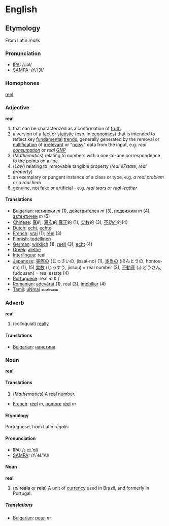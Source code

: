 = English =
==Etymology==
From Latin ''realis''

===Pronunciation===
*[[IPA]]: /ɻiəl/
*[[SAMPA]]: /r\`i3l/

===Homophones===
[[reel]]

=== Adjective ===
'''real'''

# that can be characterized as a confirmation of [[truth]]
# a version of a [[fact]] or [[statistic]] (esp. in [[economics]]) that is intended to reflect key [[fundamental]] [[trends]], generally generated by the removal or [[nullification]] of [[irrelevant]] or "[[noisy]]" data from the input, e.g. <em>real [[consumption]]</em> or <em>real [[GNP]]</em>
# (''Mathematics'') relating to numbers with a one-to-one correspondence to the points on a line
# (''Law'') relating to immovable tangible property (''real e7state'', ''real property'')
# an exemplary or pungent instance of a class or type, e.g. <em>a real problem</em> or <em>a real hero</em>
# [[genuine]], not fake or artificial - e.g. <em>real tears</em> or <em>real leather</em>

==== Translations ====
*[[Bulgarian]]: [[истински]] ''m'' (1), [[действителен]] ''m'' (3), [[недвижим]] ''m'' (4), [[автентичен]] ''m'' (5)
*[[Chinese]]: [[真]]的, [[真实]]的,[[真正]]的 (1); [[实数]]的 (3); [[不动产]]的(4)
*[[Dutch]]: [[echt]], [[echte]]
*[[French]]: [[vrai]] (1); [[réel]] (3)
*[[Finnish]]: [[todellinen]]
*[[German]]: [[wirklich]] (1), [[reell]] (3), [[echt]] (4)
*[[Greek]]: [[alethe]]
*[[Interlingua]]: real
*[[Japanese]]: [[実際]]の (じっさいの, jissai-no) (1), [[本当]]の (ほんとうの, hontou-no) (1), (5) [[実数]] (じっすう, jissuu) = real number (3), [[不動産]] (ふどうさん, fudousan) = real estate (4)
*[[Portuguese]]: real ''m'' & ''f''
*[[Romanian]]: [[adevărat]] (1), real (3), [[imobiliar]] (4)
*[[Tamil]]: [[uNmai]] உண்மை

=== Adverb ===
'''real'''

# (colloquial) [[really]]

====Translations====

* [[Bulgarian]]: [[наистина]]

=== Noun ===

'''real'''

====Translations====

# (''Mathematics'') A real [[number]].

* [[French]]: [[réel]] ''m'', [[nombre]] [[réel]] ''m''

====Etymology====

Portuguese, from Latin ''regalis''

====Pronunciation====
*[[IPA]]: /ɻ	eɪ.ˈɑl/
*[[SAMPA]]: /r\`eI."Al/

==== Noun ====

'''real'''

# (''pl'' '''reals''' or '''reis''') A unit of [[currency]] used in Brazil, and formerly in Portugal.

=====Translations=====

* [[Bulgarian]]: [[реал]] ''m''